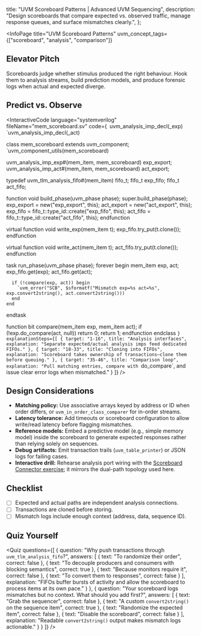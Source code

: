 
  title: "UVM Scoreboard Patterns | Advanced UVM Sequencing",
  description: "Design scoreboards that compare expected vs. observed traffic, manage response queues, and surface mismatches clearly.",
};

<InfoPage
  title="UVM Scoreboard Patterns"
  uvm_concept_tags={["scoreboard", "analysis", "comparison"]}
>

  ## Elevator Pitch

  Scoreboards judge whether stimulus produced the right behaviour. Hook them to analysis streams, build prediction models, and produce forensic logs when actual and expected diverge.

  ## Predict vs. Observe

<InteractiveCode
    language="systemverilog"
    fileName="mem_scoreboard.sv"
    code={`
`uvm_analysis_imp_decl(_exp)
`uvm_analysis_imp_decl(_act)

class mem_scoreboard extends uvm_component;
  `uvm_component_utils(mem_scoreboard)

  uvm_analysis_imp_exp#(mem_item, mem_scoreboard) exp_export;
  uvm_analysis_imp_act#(mem_item, mem_scoreboard) act_export;

  typedef uvm_tlm_analysis_fifo#(mem_item) fifo_t;
  fifo_t exp_fifo;
  fifo_t act_fifo;

  function void build_phase(uvm_phase phase);
    super.build_phase(phase);
    exp_export = new("exp_export", this);
    act_export = new("act_export", this);
    exp_fifo   = fifo_t::type_id::create("exp_fifo", this);
    act_fifo   = fifo_t::type_id::create("act_fifo", this);
  endfunction

  virtual function void write_exp(mem_item t);
    exp_fifo.try_put(t.clone());
  endfunction

  virtual function void write_act(mem_item t);
    act_fifo.try_put(t.clone());
  endfunction

  task run_phase(uvm_phase phase);
    forever begin
      mem_item exp, act;
      exp_fifo.get(exp);
      act_fifo.get(act);

      if (!compare(exp, act)) begin
        `uvm_error("SCB", $sformatf("Mismatch exp=%s act=%s", exp.convert2string(), act.convert2string()))
      end
    end
  endtask

  function bit compare(mem_item exp, mem_item act);
    if (!exp.do_compare(act, null)) return 0;
    return 1;
  endfunction
endclass
    `}
    explanationSteps={[
      { target: "1-16", title: "Analysis interfaces", explanation: "Separate expected/actual analysis imps feed dedicated FIFOs." },
      { target: "18-33", title: "Cloning into FIFOs", explanation: "Scoreboard takes ownership of transactions—clone them before queuing." },
      { target: "35-46", title: "Comparison loop", explanation: "Pull matching entries, compare with `do_compare`, and issue clear error logs when mismatched." }
    ]}
  />

  ## Design Considerations

  - **Matching policy:** Use associative arrays keyed by address or ID when order differs, or `uvm_in_order_class_comparer` for in-order streams.
  - **Latency tolerance:** Add timeouts or scoreboard configuration to allow write/read latency before flagging mismatches.
  - **Reference models:** Embed a predictive model (e.g., simple memory model) inside the scoreboard to generate expected responses rather than relying solely on sequences.
  - **Debug artifacts:** Emit transaction trails (`uvm_table_printer`) or JSON logs for failing cases.
  - **Interactive drill:** Rehearse analysis port wiring with the [Scoreboard Connector exercise](/exercises/scoreboard-connector); it mirrors the dual-path topology used here.

  ## Checklist

  - [ ] Expected and actual paths are independent analysis connections.
  - [ ] Transactions are cloned before storing.
  - [ ] Mismatch logs include enough context (address, data, sequence ID).

  ## Quiz Yourself

  <Quiz questions={[
    {
      question: "Why push transactions through `uvm_tlm_analysis_fifo`?",
      answers: [
        { text: "To randomize their order", correct: false },
        { text: "To decouple producers and consumers with blocking semantics", correct: true },
        { text: "Because monitors require it", correct: false },
        { text: "To convert them to responses", correct: false }
      ],
      explanation: "FIFOs buffer bursts of activity and allow the scoreboard to process items at its own pace." }
    },
    {
      question: "Your scoreboard logs mismatches but no context. What should you add first?",
      answers: [
        { text: "Grab the sequencer", correct: false },
        { text: "A custom `convert2string()` on the sequence item", correct: true },
        { text: "Randomize the expected item", correct: false },
        { text: "Disable the scoreboard", correct: false }
      ],
      explanation: "Readable `convert2string()` output makes mismatch logs actionable." }
    }
  ]} />

</InfoPage>
